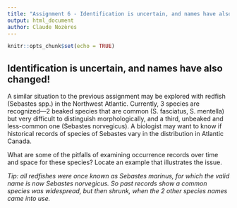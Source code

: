 ```yaml
---
title: "Assignment 6 - Identification is uncertain, and names have also changed!"
output: html_document
author: Claude Nozères
---
```


```r
knitr::opts_chunk$set(echo = TRUE)
```

## Identification is uncertain, and names have also changed!

A similar situation to the previous assignment may be explored with redfish (Sebastes spp.) in the Northwest Atlantic. Currently, 3 species are recognized—2 beaked species that are common (S. fasciatus, S. mentella) but very difficult to distinguish morphologically, and a third, unbeaked and less-common one (Sebastes norvegicus). A biologist may want to know if historical records of species of Sebastes vary in the distribution in Atlantic Canada.

What are some of the pitfalls of examining occurrence records over time and space for these species? Locate an example that illustrates the issue.

*Tip: all redfishes were once known as Sebastes marinus, for which the valid name is now Sebastes norvegicus. So past records show a common species was widespread, but then shrunk, when the 2 other species names came into use.*

```r



```


